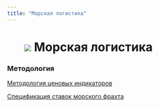 ```yaml
---
title: "Морская логистика"
---
```


# ![](../images/icon-ship.svg) Морская логистика {.my-custom-class style="margin-left:8%;"}


::: {.g-col-12 .g-col-sm-12 .g-col-xs-12 .g-col-xl-4 .g-col-md-6 .g-col-lg-6}
### Методология

[Методология ценовых индикаторов](../methodology/methodology-benchmark-pbc.qmd)

[Спецификация ставок морского фрахта](../methodology/specs-freight.qmd)
:::
